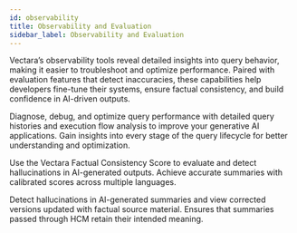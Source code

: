 ```yaml
---
id: observability
title: Observability and Evaluation
sidebar_label: Observability and Evaluation
---
```





Vectara’s observability tools reveal detailed insights into query behavior, 
making it easier to troubleshoot and optimize performance. Paired with 
evaluation features that detect inaccuracies, these capabilities help 
developers fine-tune their systems, ensure factual consistency, and build 
confidence in AI-driven outputs.

<Grid columns={3}>
  <TopicButton
    title="Query Observability"
    href="/docs/learn/query-observability">
    <Spacer size="l" />
    Diagnose, debug, and optimize query performance with detailed query histories 
    and execution flow analysis to improve your generative AI applications.
    <Spacer size="l" />
    Gain insights into every stage of the query lifecycle for better understanding 
    and optimization.
  </TopicButton>
  
  <TopicButton
    title="Hallucination Evaluation"
    href="/docs/learn/hallucination-evaluation">
    <Spacer size="l" />
    Use the Vectara Factual Consistency Score to evaluate and detect hallucinations 
    in AI-generated outputs. 
    <Spacer size="l" />
    Achieve accurate summaries with calibrated scores across multiple languages.
  </TopicButton>

  <TopicButton
    title="Hallucination Corrector"
    href="/docs/learn/vectara-hallucination-corrector">
    <Spacer size="l" />
    Detect hallucinations in AI-generated summaries and view corrected versions 
    updated with factual source material.
    <Spacer size="l" />
    Ensures that summaries passed through HCM retain their intended meaning.
  </TopicButton>
</Grid>

